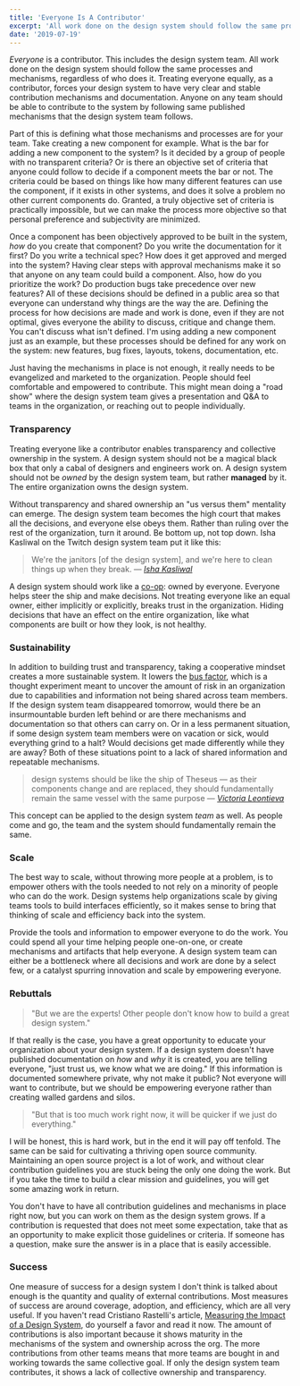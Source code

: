 ```yaml
---
title: 'Everyone Is A Contributor'
excerpt: 'All work done on the design system should follow the same processes and mechanisms, regardless of who does it. Treating everyone equally, as a contributor, forces your design system to have very clear and stable contribution mechanisms and documentation.'
date: '2019-07-19'
---
```


*Everyone* is a contributor. This includes the design system team. All work done on the design system should follow the same processes and mechanisms, regardless of who does it. Treating everyone equally, as a contributor, forces your design system to have very clear and stable contribution mechanisms and documentation. Anyone on any team should be able to contribute to the system by following same published mechanisms that the design system team follows.

Part of this is defining what those mechanisms and processes are for your team. Take creating a new component for example. What is the bar for adding a new component to the system? Is it decided by a group of people with no transparent criteria? Or is there an objective set of criteria that anyone could follow to decide if a component meets the bar or not. The criteria could be based on things like how many different features can use the component, if it exists in other systems, and does it solve a problem no other current components do. Granted, a truly objective set of criteria is practically impossible, but we can make the process more objective so that personal preference and subjectivity are minimized. 

Once a component has been objectively approved to be built in the system, *how* do you create that component? Do you write the documentation for it first? Do you write a technical spec? How does it get approved and merged into the system? Having clear steps with approval mechanisms make it so that anyone on any team could build a component. Also, how do you prioritize the work? Do production bugs take precedence over new features? All of these decisions should be defined in a public area so that everyone can understand why things are the way the are. Defining the process for how decisions are made and work is done, even if they are not optimal, gives everyone the ability to discuss, critique and change them. You can't discuss what isn't defined. I'm using adding a new component just as an example, but these processes should be defined for any work on the system: new features, bug fixes, layouts, tokens, documentation, etc. 

Just having the mechanisms in place is not enough, it really needs to be evangelized and marketed to the organization. People should feel comfortable and empowered to contribute. This might mean doing a "road show" where the design system team gives a presentation and Q&A to teams in the organization, or reaching out to people individually.


### Transparency

Treating everyone like a contributor enables transparency and collective ownership in the system. A design system should not be a magical black box that only a cabal of designers and engineers work on. A design system should not be *owned* by the design system team, but rather **managed** by it. The entire organization owns the design system.

Without transparency and shared ownership an "us versus them" mentality can emerge. The design system team becomes the high court that makes all the decisions, and everyone else obeys them. Rather than ruling over the rest of the organization, turn it around. Be bottom up, not top down. Isha Kasliwal on the Twitch design system team put it like this:

> We're the janitors [of the design system], and we're here to clean things up when they break.
> — <cite>[Isha Kasliwal](https://twitter.com/AdobeXD/status/1144445289811419137)</cite>

A design system should work like a [co-op](https://en.wikipedia.org/wiki/Cooperative): owned by everyone. Everyone helps steer the ship and make decisions. Not treating everyone like an equal owner, either implicitly or explicitly, breaks trust in the organization. Hiding decisions that have an effect on the entire organization, like what components are built or how they look, is not healthy. 


### Sustainability

In addition to building trust and transparency, taking a cooperative mindset creates a more sustainable system. It lowers the [bus factor](https://en.wikipedia.org/wiki/Bus_factor), which is a thought experiment meant to uncover the amount of risk in an organization due to capabilities and information not being shared across team members. If the design system team disappeared tomorrow, would there be an insurmountable burden left behind or are there mechanisms and documentation so that others can carry on. Or in a less permanent situation, if some design system team members were on vacation or sick, would everything grind to a halt? Would decisions get made differently while they are away? Both of these situations point to a lack of shared information and repeatable mechanisms. 

> design systems should be like the ship of Theseus — as their components change and are replaced, they should fundamentally remain the same vessel with the same purpose
> — <cite>[Victoria Leontieva](https://medium.com/microsoft-design/how-to-make-design-systems-work-9db0c556ed82)</cite>

This concept can be applied to the design system *team* as well. As people come and go, the team and the system should fundamentally remain the same.

### Scale

The best way to scale, without throwing more people at a problem, is to empower others with the tools needed to not rely on a minority of people who can do the work. Design systems help organizations scale by giving teams tools to build interfaces efficiently, so it makes sense to bring that thinking of scale and efficiency back into the system.

Provide the tools and information to empower everyone to do the work. You could spend all your time helping people one-on-one, or create mechanisms and artifacts that help everyone. A design system team can either be a bottleneck where all decisions and work are done by a select few, or a catalyst spurring innovation and scale by empowering everyone. 


### Rebuttals

> "But we are the experts! Other people don't know how to build a great design system." 

If that really is the case, you have a great opportunity to educate your organization about your design system. If a design system doesn't have published documentation on *how* and *why* it is created, you are telling everyone, "just trust us, we know what we are doing." If this information is documented somewhere private, why not make it public? Not everyone will want to contribute, but we should be empowering everyone rather than creating walled gardens and silos.

> "But that is too much work right now, it will be quicker if we just do everything."

I will be honest, this is hard work, but in the end it will pay off tenfold. The same can be said for cultivating a thriving open source community. Maintaining an open source project is a lot of work, and without clear contribution guidelines you are stuck being the only one doing the work. But if you take the time to build a clear mission and guidelines, you will get some amazing work in return.

You don't have to have all contribution guidelines and mechanisms in place right now, but you can work on them as the design system grows. If a contribution is requested that does not meet some expectation, take that as an opportunity to make explicit those guidelines or criteria. If someone has a question, make sure the answer is in a place that is easily accessible. 


### Success

One measure of success for a design system I don't think is talked about enough is the quantity and quality of external contributions. Most measures of success are around coverage, adoption, and efficiency, which are all very useful. If you haven't read Cristiano Rastelli's article, [Measuring the Impact of a Design System](https://medium.com/@didoo/measuring-the-impact-of-a-design-system-7f925af090f7), do yourself a favor and read it now. The amount of contributions is also important because it shows maturity in the mechanisms of the system and ownership across the org. The more contributions from other teams means that more teams are bought in and working towards the same collective goal. If only the design system team contributes, it shows a lack of collective ownership and transparency. 



